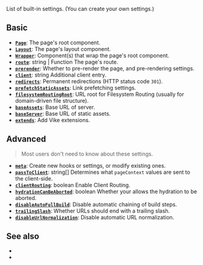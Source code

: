 
List of built-in settings. (You can <Link href="/meta">create your own settings</Link>.)


## Basic

- [**`Page`**](/Page): The page's root component.
- [**`Layout`**](/Layout): The page's layout component.
- [**`Wrapper`**](/Wrapper): Component(s) that wrap the page's root component.
- [**`route`**](/routing): <TextType>string | Function</TextType> The page's route.
- [**`prerender`**](/prerender-config): Whether to <Link href="/pre-rendering">pre-render</Link> the page, and pre-rendering settings.
- [**`client`**](/client): <TextType>string</TextType> Additional client entry.
- [**`redirects`**](/redirects): Permanent redirections (HTTP status code `301`).
- [**`prefetchStaticAssets`**](/prefetchStaticAssets): Link prefetching settings.
- [**`filesystemRoutingRoot`**](/filesystemRoutingRoot): URL root for <Link href="/filesystem-routing">Filesystem Routing</Link> (usually for <Link href="/file-structure#domain-driven">domain-driven file structure</Link>).
- [**`baseAssets`**](/base-url): Base URL of server.
- [**`baseServer`**](/base-url): Base URL of static assets.
- [**`extends`**](/extends): Add <Link href="/extensions">Vike extensions</Link>.


## Advanced

> Most users don't need to know about these settings.

- [**`meta`**](/meta): Create new hooks or settings, or modify existing ones.
- [**`passToClient`**](/passToClient): <TextType>string[]</TextType> Determines what `pageContext` values are sent to the client-side.
- [**`clientRouting`**](/clientRouting): <TextType>boolean</TextType> Enable <Link href="/client-routing">Client Routing</Link>.
- [**`hydrationCanBeAborted`**](/hydrationCanBeAborted): <TextType>boolean</TextType>  Whether your <Link text="UI framework" href="/ui-framework" /> allows the <Link href="/hydration">hydration</Link> to be aborted.
- [**`disableAutoFullBuild`**](/disableAutoFullBuild): Disable automatic chaining of build steps.
- [**`trailingSlash`**](/url-normalization): Whether URLs should end with a trailing slash.
- [**`disableUrlNormalization`**](/url-normalization): Disable automatic URL normalization.


## See also

 - <Link href="/hooks" />
 - <Link href="/config" />

